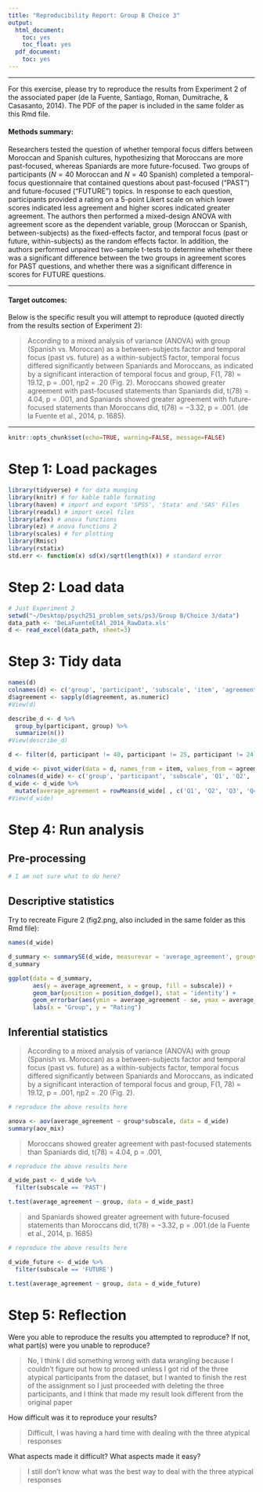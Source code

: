```yaml
---
title: "Reproducibility Report: Group B Choice 3"
output:
  html_document:
    toc: yes
    toc_float: yes
  pdf_document:
    toc: yes
---
```


-------

For this exercise, please try to reproduce the results from Experiment 2 of the associated paper (de la Fuente, Santiago, Roman, Dumitrache, & Casasanto, 2014). The PDF of the paper is included in the same folder as this Rmd file. 

#### Methods summary: 

Researchers tested the question of whether temporal focus differs between Moroccan and Spanish cultures, hypothesizing that Moroccans are more past-focused, whereas Spaniards are more future-focused. Two groups of participants ($N = 40$ Moroccan and $N=40$ Spanish) completed a temporal-focus questionnaire that contained questions about past-focused ("PAST") and future-focused ("FUTURE") topics. In response to each question, participants provided a rating on a 5-point Likert scale on which lower scores indicated less agreement and higher scores indicated greater agreement. The authors then performed a mixed-design ANOVA with agreement score as the dependent variable, group (Moroccan or Spanish, between-subjects) as the fixed-effects factor, and temporal focus (past or future, within-subjects) as the random effects factor. In addition, the authors performed unpaired two-sample t-tests to determine whether there was a significant difference between the two groups in agreement scores for PAST questions, and whether there was a significant difference in scores for FUTURE questions.

------

#### Target outcomes: 

Below is the specific result you will attempt to reproduce (quoted directly from the results section of Experiment 2):

> According to a mixed analysis of variance (ANOVA) with group (Spanish vs. Moroccan) as a between-subjects factor and temporal focus (past vs. future) as a within-subjectS factor, temporal focus differed significantly between Spaniards and Moroccans, as indicated by a significant interaction of temporal focus and group, F(1, 78) = 19.12, p = .001, ηp2 = .20 (Fig. 2). Moroccans showed greater agreement with past-focused statements than Spaniards did, t(78) = 4.04, p = .001, and Spaniards showed greater agreement with future-focused statements than Moroccans did, t(78) = −3.32, p = .001. (de la Fuente et al., 2014, p. 1685).

------

```r
knitr::opts_chunk$set(echo=TRUE, warning=FALSE, message=FALSE)
```

# Step 1: Load packages

```r
library(tidyverse) # for data munging
library(knitr) # for kable table formating
library(haven) # import and export 'SPSS', 'Stata' and 'SAS' Files
library(readxl) # import excel files
library(afex) # anova functions
library(ez) # anova functions 2
library(scales) # for plotting
library(Rmisc)
library(rstatix)
std.err <- function(x) sd(x)/sqrt(length(x)) # standard error
```

# Step 2: Load data

```r
# Just Experiment 2
setwd("~/Desktop/psych251_problem_sets/ps3/Group B/Choice 3/data")
data_path <- 'DeLaFuenteEtAl_2014_RawData.xls'
d <- read_excel(data_path, sheet=3)
```

# Step 3: Tidy data

```r

names(d)
colnames(d) <- c('group', 'participant', 'subscale', 'item', 'agreement')
d$agreement <- sapply(d$agreement, as.numeric)
#View(d)

describe_d <- d %>%
  group_by(participant, group) %>%
  summarize(n())
#View(describe_d)

d <- filter(d, participant != 40, participant != 25, participant != 24) 

d_wide <- pivot_wider(data = d, names_from = item, values_from = agreement)
colnames(d_wide) <- c('group', 'participant', 'subscale', 'Q1', 'Q2', 'Q3', 'Q4', 'Q5', 'Q6', 'Q7', 'Q8', 'Q9', 'Q10', 'Q11', 'Q12', 'Q13', 'Q14', 'Q15', 'Q16', 'Q17', 'Q18', 'Q19', 'Q20', 'Q21')
d_wide <- d_wide %>%
  mutate(average_agreement = rowMeans(d_wide[ , c('Q1', 'Q2', 'Q3', 'Q4', 'Q5', 'Q6', 'Q7', 'Q8', 'Q9', 'Q10', 'Q11', 'Q12', 'Q13', 'Q14', 'Q15', 'Q16', 'Q17', 'Q18', 'Q19', 'Q20', 'Q21')], na.rm = T))
#View(d_wide)

```

# Step 4: Run analysis

## Pre-processing

```r

# I am not sure what to do here? 

```

## Descriptive statistics

Try to recreate Figure 2 (fig2.png, also included in the same folder as this Rmd file):

```r

names(d_wide)

d_summary <- summarySE(d_wide, measurevar = 'average_agreement', groupvars = c('group', 'subscale'), na.rm = TRUE)
d_summary

ggplot(data = d_summary, 
       aes(y = average_agreement, x = group, fill = subscale)) +
       geom_bar(position = position_dodge(), stat = 'identity') +
       geom_errorbar(aes(ymin = average_agreement - se, ymax = average_agreement + se), width = .3, position = position_dodge(.9)) +
       labs(x = "Group", y = "Rating")

```

## Inferential statistics

> According to a mixed analysis of variance (ANOVA) with group (Spanish vs. Moroccan) as a between-subjects factor and temporal focus (past vs. future) as a within-subjects factor, temporal focus differed significantly between Spaniards and Moroccans, as indicated by a significant interaction of temporal focus and group, F(1, 78) = 19.12, p = .001, ηp2 = .20 (Fig. 2).

```r
# reproduce the above results here

anova <- aov(average_agreement ~ group*subscale, data = d_wide)
summary(aov_mix)

```

> Moroccans showed greater agreement with past-focused statements than Spaniards did, t(78) = 4.04, p = .001, 

```r
# reproduce the above results here

d_wide_past <- d_wide %>%
  filter(subscale == 'PAST')

t.test(average_agreement ~ group, data = d_wide_past)

```

> and Spaniards showed greater agreement with future-focused statements than Moroccans did, t(78) = −3.32, p = .001.(de la Fuente et al., 2014, p. 1685)

```r
# reproduce the above results here

d_wide_future <- d_wide %>%
  filter(subscale == 'FUTURE')

t.test(average_agreement ~ group, data = d_wide_future)

```

# Step 5: Reflection

Were you able to reproduce the results you attempted to reproduce? If not, what part(s) were you unable to reproduce?

> No, I think I did something wrong with data wrangling because I couldn't figure out how to proceed unless I got rid of the three atypical participants from the dataset, but I wanted to finish the rest of the assignment so I just proceeded with deleting the three participants, and I think that made my result look different from the original paper 

How difficult was it to reproduce your results? 

> Difficult, I was having a hard time with dealing with the three atypical responses

What aspects made it difficult? What aspects made it easy?

> I still don't know what was the best way to deal with the three atypical responses
